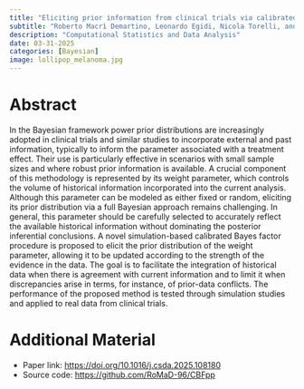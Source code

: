 ```yaml
---
title: "Eliciting prior information from clinical trials via calibrated Bayes factor"
subtitle: "Roberto Macrì Demartino, Leonardo Egidi, Nicola Torelli, and Ioannis Ntzoufras"
description: "Computational Statistics and Data Analysis"
date: 03-31-2025
categories: [Bayesian]
image: lollipop_melanoma.jpg
---
```


# Abstract

In the Bayesian framework power prior distributions are increasingly adopted in clinical trials
and similar studies to incorporate external and past information, typically to inform the parameter
associated with a treatment effect. Their use is particularly effective in scenarios with small sample
sizes and where robust prior information is available. A crucial component of this methodology
is represented by its weight parameter, which controls the volume of historical information
incorporated into the current analysis. Although this parameter can be modeled as either fixed
or random, eliciting its prior distribution via a full Bayesian approach remains challenging. In
general, this parameter should be carefully selected to accurately reflect the available historical
information without dominating the posterior inferential conclusions. A novel simulation-based
calibrated Bayes factor procedure is proposed to elicit the prior distribution of the weight
parameter, allowing it to be updated according to the strength of the evidence in the data.
The goal is to facilitate the integration of historical data when there is agreement with current
information and to limit it when discrepancies arise in terms, for instance, of prior-data conflicts.
The performance of the proposed method is tested through simulation studies and applied to real
data from clinical trials.

# Additional Material

-   Paper link: <https://doi.org/10.1016/j.csda.2025.108180>
-   Source code: <https://github.com/RoMaD-96/CBFpp>

